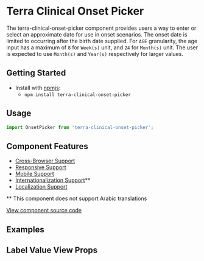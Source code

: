 


<Badge />

# Terra Clinical Onset Picker

The terra-clinical-onset-picker component provides users a way to enter or select an approximate date for use in onset scenarios. The onset date is limited to occurring after the birth date supplied. For `AGE` granularity, the age input has a maximum of `8` for `Week(s)` unit, and `24` for `Month(s)` unit. The user is expected to use `Month(s)` and `Year(s)` respectively for larger values.

## Getting Started

- Install with [npmjs](https://www.npmjs.com):
  - `npm install terra-clinical-onset-picker`

## Usage
```jsx
import OnsetPicker from 'terra-clinical-onset-picker';
```

## Component Features
* [Cross-Browser Support](https://engineering.cerner.com/terra-ui/contributing/terra-ui/component-standards#cross-browser-support)
* [Responsive Support](https://engineering.cerner.com/terra-ui/contributing/terra-ui/component-standards#responsive-support)
* [Mobile Support](https://engineering.cerner.com/terra-ui/contributing/terra-ui/component-standards#mobile-support)
* [Internationalization Support](https://engineering.cerner.com/terra-ui/contributing/terra-ui/component-standards#internationalization-i18n-support)**
* [Localization Support](https://engineering.cerner.com/terra-ui/contributing/terra-ui/component-standards#ltr--rtl-support)

** This component does not support Arabic translations

[View component source code](https://github.com/cerner/terra-clinical/tree/master/packages/terra-clinical-onset-picker)

## Examples
<DefaultOnset title="Default with initialization" />
<HandledOnset title="Onset picker with supplied data and handlers" />
<OnsetWithHiddenLegend title="Onset picker with Hidden legend" />

## Label Value View Props
<OnsetPickerPropsTable />